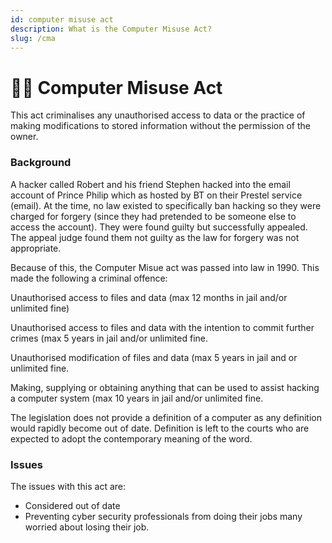 ```yaml
---
id: computer misuse act
description: What is the Computer Misuse Act?
slug: /cma
---
```


# 🐱‍💻 Computer Misuse Act


This act criminalises any unauthorised access to data or the practice of making modifications to stored information without the permission of the owner.

### Background

A hacker called Robert and his friend Stephen hacked into the email account of Prince Philip which as hosted by BT on their Prestel service (email). At the time, no law existed to specifically ban hacking so they were charged for forgery (since they had pretended to be someone else to access the account). They were found guilty but successfully appealed. The appeal judge found them not guilty as the law for forgery was not appropriate.

Because of this, the Computer Misue act was passed into law in 1990. This made the following a criminal offence:

Unauthorised access to files and data (max 12 months in jail and/or unlimited fine)

Unauthorised access to files and data with the intention to commit further crimes (max 5 years in jail and/or unlimited fine.

Unauthorised modification of files and data (max 5 years in jail and or unlimited fine.

Making, supplying or obtaining anything that can be used to assist hacking a computer system (max 10 years in jail and/or unlimited fine.

The legislation does not provide a definition of a computer as any definition would rapidly become out of date. Definition is left to the courts who are expected to adopt the contemporary meaning of the word.

### Issues

The issues with this act are:

- Considered out of date
- Preventing cyber security professionals from doing their jobs many worried about losing their job.